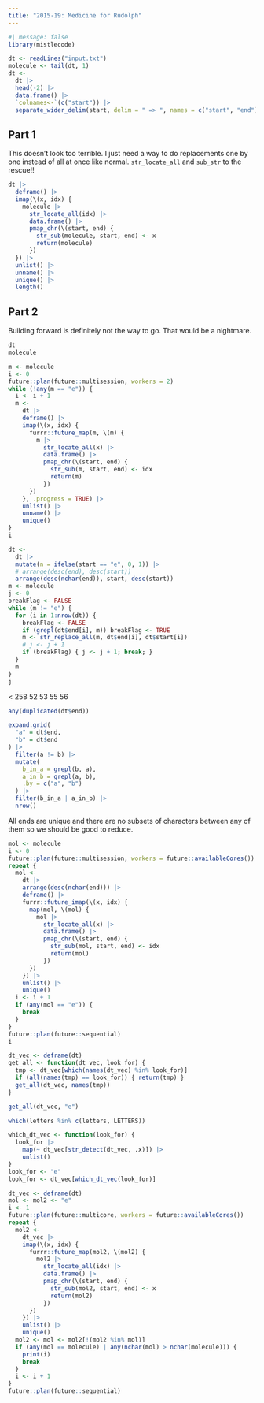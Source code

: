 ```yaml
---
title: "2015-19: Medicine for Rudolph"
---
```


```r
#| message: false
library(mistlecode)

dt <- readLines("input.txt")
molecule <- tail(dt, 1)
dt <-
  dt |>
  head(-2) |>
  data.frame() |>
  `colnames<-`(c("start")) |>
  separate_wider_delim(start, delim = " => ", names = c("start", "end"))
```

## Part 1

This doesn't look too terrible. I just need a way to do replacements one by one instead of all at once like normal. `str_locate_all` and `sub_str` to the rescue!!

```r
dt |>
  deframe() |>
  imap(\(x, idx) {
    molecule |>
      str_locate_all(idx) |> 
      data.frame() |>
      pmap_chr(\(start, end) {
        str_sub(molecule, start, end) <- x
        return(molecule)
      })
  }) |>
  unlist() |>
  unname() |>
  unique() |>
  length()
```

## Part 2

Building forward is definitely not the way to go. That would be a nightmare.

```r
dt
molecule
```

```r
m <- molecule
i <- 0
future::plan(future::multisession, workers = 2)
while (!any(m == "e")) {
  i <- i + 1
  m <-
    dt |>
    deframe() |>
    imap(\(x, idx) {
      furrr::future_map(m, \(m) {
        m |>
          str_locate_all(x) |>
          data.frame() |>
          pmap_chr(\(start, end) {
            str_sub(m, start, end) <- idx
            return(m)
          })
      })
    }, .progress = TRUE) |>
    unlist() |>
    unname() |>
    unique()
}
i
```


```r
dt <-
  dt |>
  mutate(n = ifelse(start == "e", 0, 1)) |>
  # arrange(desc(end), desc(start))
  arrange(desc(nchar(end)), start, desc(start))
m <- molecule
j <- 0
breakFlag <- FALSE
while (m != "e") {
  for (i in 1:nrow(dt)) {
    breakFlag <- FALSE
    if (grepl(dt$end[i], m)) breakFlag <- TRUE
    m <- str_replace_all(m, dt$end[i], dt$start[i])
    # j <- j + 1
    if (breakFlag) { j <- j + 1; break; }
  }
  m
}
j
```

< 258
52
53
55
56

```r
any(duplicated(dt$end))

expand.grid(
  "a" = dt$end,
  "b" = dt$end
) |>
  filter(a != b) |>
  mutate(
    b_in_a = grepl(b, a),
    a_in_b = grepl(a, b),
    .by = c("a", "b")
  ) |>
  filter(b_in_a | a_in_b) |>
  nrow()
```

All ends are unique and there are no subsets of characters between any of them so we should be good to reduce.

```r
mol <- molecule
i <- 0
future::plan(future::multisession, workers = future::availableCores())
repeat {
  mol <-
    dt |>
    arrange(desc(nchar(end))) |>
    deframe() |>
    furrr::future_imap(\(x, idx) {
      map(mol, \(mol) {
        mol |>
          str_locate_all(x) |>
          data.frame() |>
          pmap_chr(\(start, end) {
            str_sub(mol, start, end) <- idx
            return(mol)
          })
      })
    }) |>
    unlist() |>
    unique()
  i <- i + 1
  if (any(mol == "e")) {
    break
  }
}
future::plan(future::sequential)
i

dt_vec <- deframe(dt)
get_all <- function(dt_vec, look_for) {
  tmp <- dt_vec[which(names(dt_vec) %in% look_for)]
  if (all(names(tmp) == look_for)) { return(tmp) }
  get_all(dt_vec, names(tmp))
}

get_all(dt_vec, "e")

which(letters %in% c(letters, LETTERS))

which_dt_vec <- function(look_for) {
  look_for |>
    map(~ dt_vec[str_detect(dt_vec, .x)]) |>
    unlist()
}
look_for <- "e"
look_for <- dt_vec[which_dt_vec(look_for)]
```


```r
dt_vec <- deframe(dt)
mol <- mol2 <- "e"
i <- 1
future::plan(future::multicore, workers = future::availableCores())
repeat {
  mol2 <-
    dt_vec |>
    imap(\(x, idx) {
      furrr::future_map(mol2, \(mol2) {
        mol2 |>
          str_locate_all(idx) |>
          data.frame() |>
          pmap_chr(\(start, end) {
            str_sub(mol2, start, end) <- x
            return(mol2)
          })
      })
    }) |> 
    unlist() |>
    unique()
  mol2 <- mol <- mol2[!(mol2 %in% mol)]
  if (any(mol == molecule) | any(nchar(mol) > nchar(molecule))) {
    print(i)
    break
  }
  i <- i + 1
}
future::plan(future::sequential)
```

